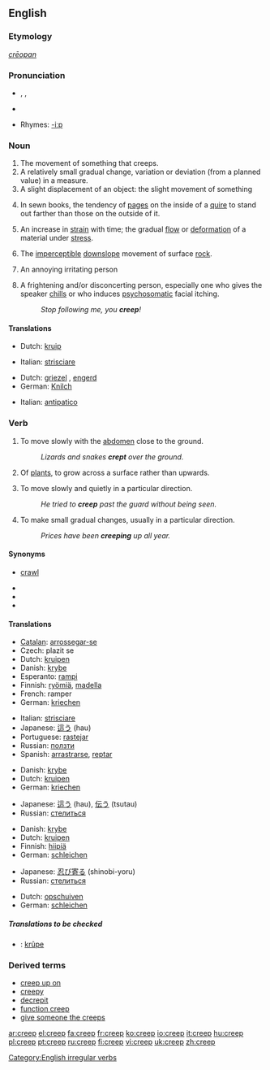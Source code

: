 ==English==

===Etymology===
{{OE.}} ''[[crēopan]]''

===Pronunciation===
* {{AHD|/krēp/}}, {{IPA|/kriːp/}}, {{SAMPA|/kri:p/}}
*{{audio|en-us-creep.ogg|Audio (US)}}

*Rhymes: [[Rhymes:English:-iːp|-iːp]]

===Noun===
{{en-noun}}

# The movement of something that creeps.
# A relatively small gradual change, variation or deviation (from a planned value) in a measure.
# A slight displacement of an object: the slight movement of something
# {{context|publishing}} In sewn books, the tendency of [[page]]s on the inside of a [[quire]] to stand out farther than those on the outside of it.
# {{context|materials science}} An increase in [[strain]] with time; the gradual [[flow]] or [[deformation]] of a material under [[stress]].
# {{geology}} The [[imperceptible]] [[downslope]] movement of surface [[rock]].
# {{context|informal|pejorative}} An annoying irritating person
# {{context|informal|pejorative}} A frightening and/or disconcerting person, especially one who gives the speaker [[chills]] or who induces [[psychosomatic]] facial itching.
#: ''Stop following me, you '''creep'''!''

====Translations====
{{trans-top|movement of something that creeps}}
*Dutch: [[kruip]] {{m}}
{{trans-mid}}
*Italian: [[strisciare]] {{m}}
{{trans-bottom}}

{{trans-top|small gradual change in a measure}}
{{trans-mid}}
{{trans-bottom}}

{{trans-top|informal: an annoyingly unpleasant person}}
*Dutch: [[griezel]] {{m}}, [[engerd]] {{m}}
*German: [[Knilch]] {{m}}
{{trans-mid}}
*Italian: [[antipatico]] {{m}}
{{trans-bottom}}

===Verb===
{{en-verb|creeps|creeping|crept|'''[[crept]]''' or archaic '''[[cropen]]'''}}

# {{transitive}} To move slowly with the [[abdomen]] close to the ground.
#: ''Lizards and snakes '''crept''' over the ground.''
# {{transitive}} Of [[plant]]s, to grow across a surface rather than upwards.
# {{transitive}} To move slowly and quietly in a particular direction.
#: ''He tried to '''creep''' past the guard without being seen.''
# {{transitive}} To make small gradual changes, usually in a particular direction.
#: ''Prices have been '''creeping''' up all year.''

====Synonyms====
*{{i-c|move slowly with the abdomen close to the ground}} [[crawl]]
*{{i-c|grow across a surface rather than upwards}}
*{{i-c|move slowly and quietly in a particular direction}}
*{{i-c|make small gradual changes in a particular direction}}

====Translations====
{{trans-top|move slowly with the abdomen close to the ground}}
*[[Catalan]]: [[arrossegar-se]]
*Czech: plazit se
*Dutch: [[kruipen]]
*Danish: [[krybe]]
*Esperanto: [[rampi]]
*Finnish: [[ryömiä]], [[madella]]
*French: ramper
*German: [[kriechen]]
{{trans-mid}}
*Italian: [[strisciare]]
*Japanese: [[這う]] (hau)
*Portuguese: [[rastejar]]
*Russian: [[ползти]]
*Spanish: [[arrastrarse]], [[reptar]]
{{trans-bottom}}

{{trans-top|grow across a surface rather than upwards}}
*Danish: [[krybe]]
*Dutch: [[kruipen]]
*German: [[kriechen]]
{{trans-mid}}
*Japanese: [[這う]] (hau), [[伝う]] (tsutau)
*Russian: [[стелиться]]
{{trans-bottom}}

{{trans-top|move slowly and quietly in a particular direction}}
*Danish: [[krybe]]
*Dutch: [[kruipen]]
*Finnish: [[hiipiä]]
*German: [[schleichen]]
{{trans-mid}}
*Japanese: [[忍び寄る]] (shinobi-yoru)
*Russian: [[стелиться]]
{{trans-bottom}}

{{trans-top|change gradually in a particular direction}}
*Dutch: [[opschuiven]]
*German: [[schleichen]]
{{trans-mid}}
{{trans-bottom}}

=====Translations to be checked=====
{{checktrans}}
*{{ttbc|Frisian}}: [[krûpe]]

===Derived terms===
*[[creep up on]]
*[[creepy]]
*[[decrepit]]
*[[function creep]]
*[[give someone the creeps]]

[[Category:English irregular verbs]]

[[ar:creep]]
[[el:creep]]
[[fa:creep]]
[[fr:creep]]
[[ko:creep]]
[[io:creep]]
[[it:creep]]
[[hu:creep]]
[[pl:creep]]
[[pt:creep]]
[[ru:creep]]
[[fi:creep]]
[[vi:creep]]
[[uk:creep]]
[[zh:creep]]